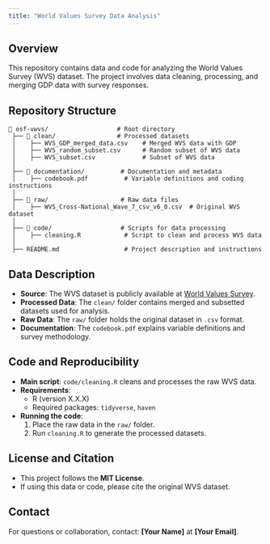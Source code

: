 ```yaml
---
title: "World Values Survey Data Analysis"
---
```


## Overview

This repository contains data and code for analyzing the World Values Survey (WVS) dataset. The project involves data cleaning, processing, and merging GDP data with survey responses.

## Repository Structure
```
📂 osf-vwvs/                   # Root directory
 ├── 📂 clean/                 # Processed datasets  
 │    ├── WVS_GDP_merged_data.csv    # Merged WVS data with GDP  
 │    ├── WVS_random_subset.csv      # Random subset of WVS data  
 │    ├── WVS_subset.csv             # Subset of WVS data  
 │  
 ├── 📂 documentation/          # Documentation and metadata  
 │    ├── codebook.pdf          # Variable definitions and coding instructions  
 │  
 ├── 📂 raw/                    # Raw data files  
 │    ├── WVS_Cross-National_Wave_7_csv_v6_0.csv  # Original WVS dataset  
 │  
 ├── 📂 code/                   # Scripts for data processing  
 │    ├── cleaning.R            # Script to clean and process WVS data  
 │  
 ├── README.md                  # Project description and instructions  
```

## Data Description

- **Source**: The WVS dataset is publicly available at [World Values Survey](https://www.worldvaluessurvey.org/).  
- **Processed Data**: The `clean/` folder contains merged and subsetted datasets used for analysis.  
- **Raw Data**: The `raw/` folder holds the original dataset in `.csv` format.  
- **Documentation**: The `codebook.pdf` explains variable definitions and survey methodology.

## Code and Reproducibility

- **Main script**: `code/cleaning.R` cleans and processes the raw WVS data.
- **Requirements**:
  - R (version X.X.X)
  - Required packages: `tidyverse`, `haven`
- **Running the code**:
  1. Place the raw data in the `raw/` folder.
  2. Run `cleaning.R` to generate the processed datasets.

## License and Citation

- This project follows the **MIT License**.
- If using this data or code, please cite the original WVS dataset.

## Contact

For questions or collaboration, contact: **[Your Name]** at **[Your Email]**.